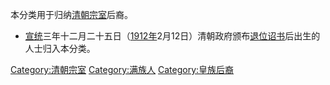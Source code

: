 本分类用于归纳[[清朝宗室|清朝宗室]]后裔。

*[[宣统|宣统]]三年十二月二十五日（[[1912年|1912年]]2月12日）清朝政府颁布[[宣統帝退位詔書|退位诏书]]后出生的人士归入本分类。

[[Category:清朝宗室|Category:清朝宗室]]
[[Category:满族人|Category:满族人]]
[[Category:皇族后裔|Category:皇族后裔]]